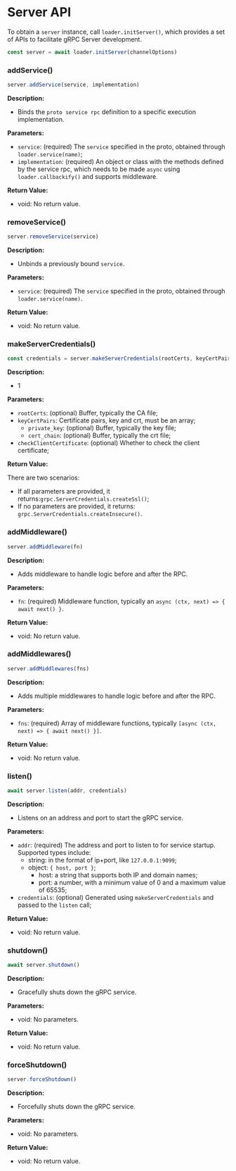 # Server API

To obtain a `server` instance, call `loader.initServer()`, which provides a set of APIs to facilitate gRPC Server development.

```js
const server = await loader.initServer(channelOptions)
```

### addService()

```js
server.addService(service, implementation)
```

**Description:**
- Binds the `proto service rpc` definition to a specific execution implementation.

**Parameters:**
- `service`: (required) The `service` specified in the proto, obtained through `loader.service(name)`;
- `implementation`: (required) An object or class with the methods defined by the service rpc, which needs to be made `async` using `loader.callbackify()` and supports middleware.

**Return Value:**
- void: No return value.

### removeService()

```js
server.removeService(service)
```

**Description:**
- Unbinds a previously bound `service`.

**Parameters:**
- `service`: (required) The `service` specified in the proto, obtained through `loader.service(name)`.

**Return Value:**
- void: No return value.

### makeServerCredentials()

```js
const credentials = server.makeServerCredentials(rootCerts, keyCertPairs, checkClientCertificate)
```

**Description:**
- 1

**Parameters:**
- `rootCerts`: (optional) Buffer, typically the CA file;
- `keyCertPairs`: Certificate pairs, key and crt, must be an array;
    - `private_key`: (optional) Buffer, typically the key file;
    - `cert_chain`: (optional) Buffer, typically the crt file;
- `checkClientCertificate`: (optional) Whether to check the client certificate;

**Return Value:**

There are two scenarios:
- If all parameters are provided, it returns:`grpc.ServerCredentials.createSsl()`;
- If no parameters are provided, it returns: `grpc.ServerCredentials.createInsecure()`.

### addMiddleware()

```js
server.addMiddleware(fn)
```

**Description:**
- Adds middleware to handle logic before and after the RPC.

**Parameters:**
- `fn`: (required) Middleware function, typically an `async (ctx, next) => { await next() }`.

**Return Value:**
- void: No return value.

### addMiddlewares()

```js
server.addMiddlewares(fns)
```

**Description:**
- Adds multiple middlewares to handle logic before and after the RPC.

**Parameters:**
- `fns`: (required) Array of middleware functions, typically `[async (ctx, next) => { await next() }]`.

**Return Value:**
- void: No return value.

### listen()

```js
await server.listen(addr, credentials)
```

**Description:**
- Listens on an address and port to start the gRPC service.

**Parameters:**
- `addr`: (required) The address and port to listen to for service startup. Supported types include:
    - string: in the format of ip+port, like `127.0.0.1:9099`;
    - object: `{ host, port }`;
        - host: a string that supports both IP and domain names;
        - port: a number, with a minimum value of 0 and a maximum value of 65535;
- `credentials`: (optional) Generated using `makeServerCredentials` and passed to the `listen` call;

**Return Value:**
- void: No return value.

### shutdown()

```js
await server.shutdown()
```

**Description:**
- Gracefully shuts down the gRPC service.

**Parameters:**
- void: No parameters.

**Return Value:**
- void: No return value.

### forceShutdown()

```js
server.forceShutdown()
```

**Description:**
- Forcefully shuts down the gRPC service.

**Parameters:**
- void: No parameters.

**Return Value:**
- void: No return value.
